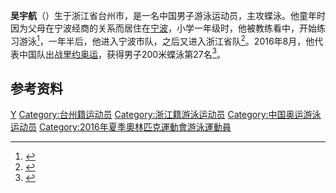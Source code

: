{{NoteTA|G1=Aquatics}}
{{Infobox swimmer
| name           = 吴宇航
| image          =
| caption        = 
| fullname       = 吴宇航
| national_team  = {{CHN}}
| nationality    = {{PRC}} 
| strokes        = [[蝶泳|蝶泳]]
| club           = 浙江游泳队
| birth_date     = {{birth date and age|1997|6|3|df=yes}}
| birth_place    = {{CHN}}[[浙江省|浙江省]][[台州市|台州市]]
| death_date     = 
| death_place    = 
| height         = 
| weight         = 
| medaltemplates = 
}}

'''吴宇航'''（{{bd|1997年|6月3日||}}）生于浙江省台州市，是一名中国男子游泳运动员，主攻蝶泳。他童年时因为父母在宁波经商的关系而居住在[[宁波|宁波]]，小学一年级时，他被教练看中，开始练习游泳<ref>{{cite web|url=http://daily.cnnb.com.cn/nbrb/html/2016-05/24/content_960911.htm|title=德培小学走出了位游泳健将|publisher=宁波日报|date=2016-05-24|accessdate=2020-07-16|archiveurl=https://archive.today/20200716040824/http://daily.cnnb.com.cn/nbrb/html/2016-05/24/content_960911.htm|archivedate=2020-07-16|dead-url=no}}</ref>，一年半后，他进入宁波市队，之后又进入浙江省队<ref>{{cite web|url=http://zjnews.zjol.com.cn/zjnews/tznews/201608/t20160810_1837190.shtml|title=“参与就是胜利” 五名台州籍运动员亮相奥运舞台|publisher=浙江新闻|date=2016-08-10|accessdate=2020-07-16|archiveurl=https://archive.today/20200716041317/http://zjnews.zjol.com.cn/zjnews/tznews/201608/t20160810_1837190.shtml|archivedate=2020-07-16|dead-url=no}}</ref>。2016年8月，他代表中国队出战[[2016年夏季奥林匹克运动会|里约奥运]]，获得男子200米蝶泳第27名<ref>{{cite web|url=https://www.sports-reference.com/olympics/athletes/wu/wu-yuhang-1.html|title=Wu Yuhang|work=Sport Reference|accessdate=2020-07-16|archiveurl=https://web.archive.org/web/20190705063124/https://www.sports-reference.com/olympics/athletes/wu/wu-yuhang-1.html|archivedate=2019-07-05|dead-url=yes}}</ref>。

==参考资料==
{{reflist}}
{{2016 China Olympic Swimming Team}}
{{DEFAULTSORT:Wu Yuhang}}
[[Category:吴姓|Y]]
[[Category:台州籍运动员|Category:台州籍运动员]]
[[Category:浙江籍游泳运动员|Category:浙江籍游泳运动员]]
[[Category:中国奥运游泳运动员|Category:中国奥运游泳运动员]]
[[Category:2016年夏季奧林匹克運動會游泳運動員|Category:2016年夏季奧林匹克運動會游泳運動員]]